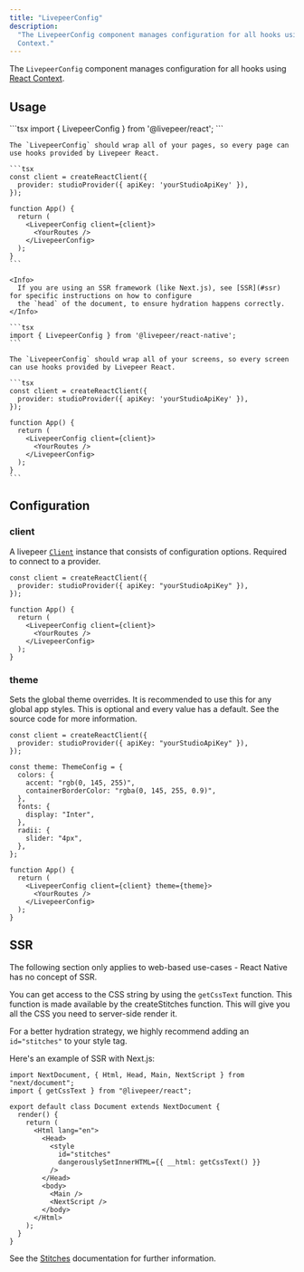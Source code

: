 ```yaml
---
title: "LivepeerConfig"
description:
  "The LivepeerConfig component manages configuration for all hooks using React
  Context."
---
```


The `LivepeerConfig` component manages configuration for all hooks using
[React Context](https://reactjs.org/docs/context.html).

## Usage

<Tabs>
  <Tab title="React">
    ```tsx 
    import { LivepeerConfig } from '@livepeer/react';
    ```
    
    The `LivepeerConfig` should wrap all of your pages, so every page can use hooks provided by Livepeer React.

    ```tsx
    const client = createReactClient({
      provider: studioProvider({ apiKey: 'yourStudioApiKey' }),
    });

    function App() {
      return (
        <LivepeerConfig client={client}>
          <YourRoutes />
        </LivepeerConfig>
      );
    }
    ```

    <Info>
      If you are using an SSR framework (like Next.js), see [SSR](#ssr) for specific instructions on how to configure
      the `head` of the document, to ensure hydration happens correctly.
    </Info>

  </Tab>
  <Tab title="React Native">

    ```tsx
    import { LivepeerConfig } from '@livepeer/react-native';
    ```

    The `LivepeerConfig` should wrap all of your screens, so every screen can use hooks provided by Livepeer React.

    ```tsx
    const client = createReactClient({
      provider: studioProvider({ apiKey: 'yourStudioApiKey' }),
    });

    function App() {
      return (
        <LivepeerConfig client={client}>
          <YourRoutes />
        </LivepeerConfig>
      );
    }
    ```

  </Tab>
</Tabs>

## Configuration

### client

A livepeer [`Client`](/sdks/livepeer-react/client) instance that consists of
configuration options. Required to connect to a provider.

```tsx
const client = createReactClient({
  provider: studioProvider({ apiKey: "yourStudioApiKey" }),
});

function App() {
  return (
    <LivepeerConfig client={client}>
      <YourRoutes />
    </LivepeerConfig>
  );
}
```

### theme

Sets the global theme overrides. It is recommended to use this for any global
app styles. This is optional and every value has a default. See the source code
for more information.

```tsx {5-16,20}
const client = createReactClient({
  provider: studioProvider({ apiKey: "yourStudioApiKey" }),
});

const theme: ThemeConfig = {
  colors: {
    accent: "rgb(0, 145, 255)",
    containerBorderColor: "rgba(0, 145, 255, 0.9)",
  },
  fonts: {
    display: "Inter",
  },
  radii: {
    slider: "4px",
  },
};

function App() {
  return (
    <LivepeerConfig client={client} theme={theme}>
      <YourRoutes />
    </LivepeerConfig>
  );
}
```

## SSR

<Warning>
  The following section only applies to web-based use-cases - React Native has
  no concept of SSR.
</Warning>

You can get access to the CSS string by using the `getCssText` function. This
function is made available by the createStitches function. This will give you
all the CSS you need to server-side render it.

For a better hydration strategy, we highly recommend adding an `id="stitches"`
to your style tag.

Here's an example of SSR with Next.js:

```tsx
import NextDocument, { Html, Head, Main, NextScript } from "next/document";
import { getCssText } from "@livepeer/react";

export default class Document extends NextDocument {
  render() {
    return (
      <Html lang="en">
        <Head>
          <style
            id="stitches"
            dangerouslySetInnerHTML={{ __html: getCssText() }}
          />
        </Head>
        <body>
          <Main />
          <NextScript />
        </body>
      </Html>
    );
  }
}
```

See the [Stitches](https://stitches.dev/docs/server-side-rendering)
documentation for further information.
